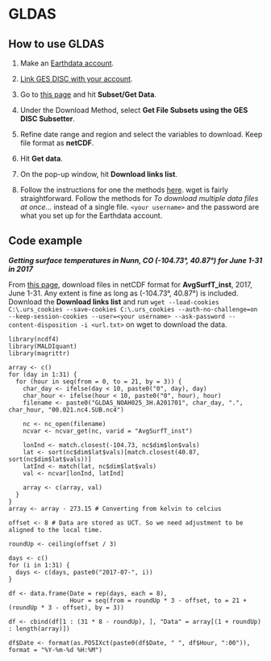 # GLDAS

## How to use GLDAS

1. Make an [Earthdata account](https://disc.gsfc.nasa.gov/#top).

2. [Link GES DISC with your account](https://disc.gsfc.nasa.gov/earthdata-login).

3. Go to [this page](https://disc.gsfc.nasa.gov/datasets/GLDAS_NOAH025_3H_2.1/summary?keywords=GLDAS) and hit **Subset/Get Data**.

4. Under the Download Method, select **Get File Subsets using the GES DISC Subsetter**.

5. Refine date range and region and select the variables to download. Keep file format as **netCDF**.

6. Hit **Get data**.

7. On the pop-up window, hit **Download links list**.

8. Follow the instructions for one the methods [here](https://disc.gsfc.nasa.gov/data-access). wget is fairly straightforward. Follow the methods for *To download multiple data files at once...* instead of a single file. ```<your username>``` and the password are what you set up for the Earthdata account.

## Code example

***Getting surface temperatures in Nunn, CO (-104.73°, 40.87°) for June 1-31 in 2017***

From [this page](https://disc.gsfc.nasa.gov/datasets/GLDAS_NOAH025_3H_2.1/summary?keywords=GLDAS),
download files in netCDF format for **AvgSurfT_inst**, 2017, June 1-31.
Any extent is fine as long as (-104.73°, 40.87°) is included.  
Download the **Download links list** and run ```wget --load-cookies C:\.urs_cookies --save-cookies C:\.urs_cookies --auth-no-challenge=on --keep-session-cookies --user=<your username> --ask-password --content-disposition -i <url.txt>``` on wget to download the data.

```
library(ncdf4)
library(MALDIquant)
library(magrittr)

array <- c()
for (day in 1:31) {
  for (hour in seq(from = 0, to = 21, by = 3)) {
    char_day <- ifelse(day < 10, paste0("0", day), day)
    char_hour <- ifelse(hour < 10, paste0("0", hour), hour)
    filename <- paste0("GLDAS_NOAH025_3H.A201701", char_day, ".", char_hour, "00.021.nc4.SUB.nc4")

    nc <- nc_open(filename)
    ncvar <- ncvar_get(nc, varid = "AvgSurfT_inst")

    lonInd <- match.closest(-104.73, nc$dim$lon$vals)
    lat <- sort(nc$dim$lat$vals)[match.closest(40.87, sort(nc$dim$lat$vals))]
    latInd <- match(lat, nc$dim$lat$vals)
    val <- ncvar[lonInd, latInd]

    array <- c(array, val)
  }
}
array <- array - 273.15 # Converting from kelvin to celcius

offset <- 8 # Data are stored as UCT. So we need adjustment to be aligned to the local time.

roundUp <- ceiling(offset / 3)

days <- c()
for (i in 1:31) {
  days <- c(days, paste0("2017-07-", i))
}

df <- data.frame(Date = rep(days, each = 8),
                 Hour = seq(from = roundUp * 3 - offset, to = 21 + (roundUp * 3 - offset), by = 3))

df <- cbind(df[1 : (31 * 8 - roundUp), ], "Data" = array[(1 + roundUp) : length(array)])

df$Date <- format(as.POSIXct(paste0(df$Date, " ", df$Hour, ":00")), format = "%Y-%m-%d %H:%M")
```
